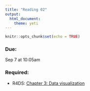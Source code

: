 ```yaml
---
title: "Reading 02"
output: 
  html_document: 
    theme: yeti
---
```


```r
knitr::opts_chunk$set(echo = TRUE)
```

### Due: 

Sep 7 at 10:05am

### Required:

- R4DS: [Chapter 3: Data visualization](http://r4ds.had.co.nz/data-visualisation.html)
